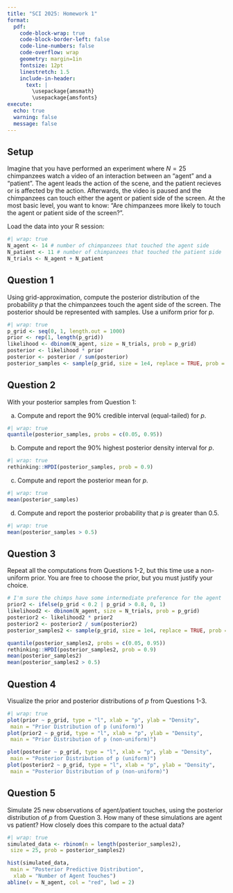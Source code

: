 ```yaml
---
title: "SCI 2025: Homework 1"
format: 
  pdf:
    code-block-wrap: true
    code-block-border-left: false
    code-line-numbers: false
    code-overflow: wrap
    geometry: margin=1in
    fontsize: 12pt
    linestretch: 1.5
    include-in-header:
      text: |
        \usepackage{amsmath}
        \usepackage{amsfonts}
execute:
  echo: true
  warning: false
  message: false
---
```


## Setup

Imagine that you have performed an experiment where $N = 25$ chimpanzees watch a video of an interaction between an "agent" and a "patient". The agent leads the action of the scene, and the patient recieves or is affected by the action. Afterwards, the video is paused and the chimpanzees can touch either the agent or patient side of the screen. At the most basic level, you want to know: "Are chimpanzees more likely to touch the agent or patient side of the screen?".

Load the data into your R session:

```r
#| wrap: true
N_agent <- 14 # number of chimpanzees that touched the agent side
N_patient <- 11 # number of chimpanzees that touched the patient side
N_trials <- N_agent + N_patient
```

## Question 1

Using grid-approximation, compute the posterior distribution of the probability $p$ that the chimpanzees touch the agent side of the screen. The posterior should be represented with samples. Use a uniform prior for $p$.

```r
#| wrap: true
p_grid <- seq(0, 1, length.out = 1000)
prior <- rep(1, length(p_grid))
likelihood <- dbinom(N_agent, size = N_trials, prob = p_grid)
posterior <- likelihood * prior
posterior <- posterior / sum(posterior)
posterior_samples <- sample(p_grid, size = 1e4, replace = TRUE, prob = posterior)
```

## Question 2

With your posterior samples from Question 1:

(a) Compute and report the 90% credible interval (equal-tailed) for $p$.

```r
#| wrap: true
quantile(posterior_samples, probs = c(0.05, 0.95))
```

(b) Compute and report the 90% highest posterior density interval for $p$.

```r
#| wrap: true
rethinking::HPDI(posterior_samples, prob = 0.9)
```

(c) Compute and report the posterior mean for $p$.

```r
#| wrap: true
mean(posterior_samples)
```

(d) Compute and report the posterior probability that $p$ is greater than 0.5.

```r
#| wrap: true
mean(posterior_samples > 0.5)
```

## Question 3

Repeat all the computations from Questions 1-2, but this time use a non-uniform prior. You are free to choose the prior, but you must justify your choice.

```r
# I'm sure the chimps have some intermediate preference for the agent
prior2 <- ifelse(p_grid < 0.2 | p_grid > 0.8, 0, 1) 
likelihood2 <- dbinom(N_agent, size = N_trials, prob = p_grid)
posterior2 <- likelihood2 * prior2
posterior2 <- posterior2 / sum(posterior2)
posterior_samples2 <- sample(p_grid, size = 1e4, replace = TRUE, prob = posterior2)

quantile(posterior_samples2, probs = c(0.05, 0.95))
rethinking::HPDI(posterior_samples2, prob = 0.9)
mean(posterior_samples2)
mean(posterior_samples2 > 0.5)
```

## Question 4

Visualize the prior and posterior distributions of $p$ from Questions 1-3.

```r
#| wrap: true
plot(prior ~ p_grid, type = "l", xlab = "p", ylab = "Density",
 main = "Prior Distribution of p (uniform)")
plot(prior2 ~ p_grid, type = "l", xlab = "p", ylab = "Density",
 main = "Prior Distribution of p (non-uniform)")

plot(posterior ~ p_grid, type = "l", xlab = "p", ylab = "Density",
 main = "Posterior Distribution of p (uniform)")
plot(posterior2 ~ p_grid, type = "l", xlab = "p", ylab = "Density",
 main = "Posterior Distribution of p (non-uniform)")
```

## Question 5

Simulate 25 new observations of agent/patient touches, using the posterior distribution of $p$ from Question 3. How many of these simulations are agent vs patient? How closely does this compare to the actual data?

```r
#| wrap: true
simulated_data <- rbinom(n = length(posterior_samples2),
 size = 25, prob = posterior_samples2)

hist(simulated_data,
 main = "Posterior Predictive Distribution",
  xlab = "Number of Agent Touches")
abline(v = N_agent, col = "red", lwd = 2)
```